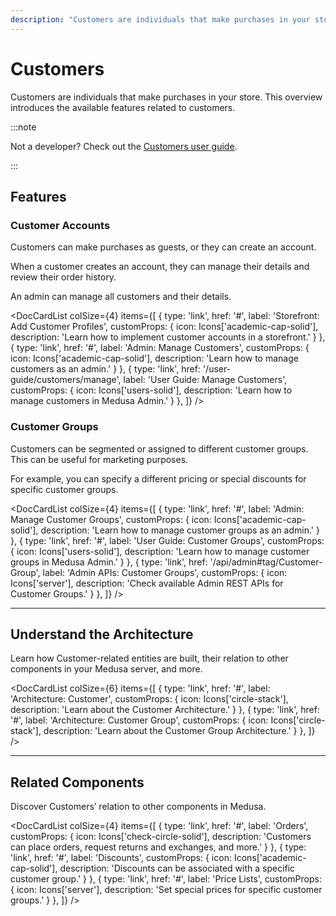 ```yaml
---
description: "Customers are individuals that make purchases in your store. Learn about the available features and guides."
---
```



# Customers

Customers are individuals that make purchases in your store. This overview introduces the available features related to customers.

:::note

Not a developer? Check out the [Customers user guide](../../user-guide/customers/index.md).

:::

## Features

### Customer Accounts

Customers can make purchases as guests, or they can create an account.

When a customer creates an account, they can manage their details and review their order history.

An admin can manage all customers and their details.

<DocCardList colSize={4} items={[
  {
    type: 'link',
    href: '#',
    label: 'Storefront: Add Customer Profiles',
    customProps: {
      icon: Icons['academic-cap-solid'],
      description: 'Learn how to implement customer accounts in a storefront.'
    }
  },
  {
    type: 'link',
    href: '#',
    label: 'Admin: Manage Customers',
    customProps: {
      icon: Icons['academic-cap-solid'],
      description: 'Learn how to manage customers as an admin.'
    }
  },
  {
    type: 'link',
    href: '/user-guide/customers/manage',
    label: 'User Guide: Manage Customers',
    customProps: {
      icon: Icons['users-solid'],
      description: 'Learn how to manage customers in Medusa Admin.'
    }
  },
]} />

### Customer Groups

Customers can be segmented or assigned to different customer groups. This can be useful for marketing purposes.

For example, you can specify a different pricing or special discounts for specific customer groups.

<DocCardList colSize={4} items={[
  {
    type: 'link',
    href: '#',
    label: 'Admin: Manage Customer Groups',
    customProps: {
      icon: Icons['academic-cap-solid'],
      description: 'Learn how to manage customer groups as an admin.'
    }
  },
  {
    type: 'link',
    href: '#',
    label: 'User Guide: Customer Groups',
    customProps: {
      icon: Icons['users-solid'],
      description: 'Learn how to manage customer groups in Medusa Admin.'
    }
  },
  {
    type: 'link',
    href: '/api/admin#tag/Customer-Group',
    label: 'Admin APIs: Customer Groups',
    customProps: {
      icon: Icons['server'],
      description: 'Check available Admin REST APIs for Customer Groups.'
    }
  },
]} />

---

## Understand the Architecture

Learn how Customer-related entities are built, their relation to other components in your Medusa server, and more.

<DocCardList colSize={6} items={[
  {
    type: 'link',
    href: '#',
    label: 'Architecture: Customer',
    customProps: {
      icon: Icons['circle-stack'],
      description: 'Learn about the Customer Architecture.'
    }
  },
  {
    type: 'link',
    href: '#',
    label: 'Architecture: Customer Group',
    customProps: {
      icon: Icons['circle-stack'],
      description: 'Learn about the Customer Group Architecture.'
    }
  },
]} />

---

## Related Components

Discover Customers’ relation to other components in Medusa.

<DocCardList colSize={4} items={[
  {
    type: 'link',
    href: '#',
    label: 'Orders',
    customProps: {
      icon: Icons['check-circle-solid'],
      description: 'Customers can place orders, request returns and exchanges, and more.'
    }
  },
  {
    type: 'link',
    href: '#',
    label: 'Discounts',
    customProps: {
      icon: Icons['academic-cap-solid'],
      description: 'Discounts can be associated with a specific customer group.'
    }
  },
  {
    type: 'link',
    href: '#',
    label: 'Price Lists',
    customProps: {
      icon: Icons['server'],
      description: 'Set special prices for specific customer groups.'
    }
  },
]} />